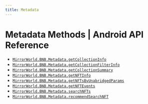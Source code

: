 ```yaml
---
title: Metadata
---
```


# Metadata Methods | Android API Reference

- [`MirrorWorld.BNB.Metadata.getCollectionInfo`](/api-reference/android/bnb/metadata/getCollectionInfo)
- [`MirrorWorld.BNB.Metadata.getCollectionFilterInfo`](/api-reference/android/bnb/metadata/getCollectionFilterInfo)
- [`MirrorWorld.BNB.Metadata.getCollectionSummary`](/api-reference/android/bnb/metadata/getCollectionSummary)
- [`MirrorWorld.BNB.Metadata.getNFTInfo`](/api-reference/android/bnb/metadata/getNFTInfo)
- [`MirrorWorld.BNB.Metadata.getNFTsByUnabridgedParams`](/api-reference/android/bnb/metadata/getNFTsByUnabridgedParams)
- [`MirrorWorld.BNB.Metadata.getNFTEvents`](/api-reference/android/bnb/metadata/getNFTEvents)
- [`MirrorWorld.BNB.Metadata.searchNFTs`](/api-reference/android/bnb/metadata/searchNFTs)
- [`MirrorWorld.BNB.Metadata.recommendSearchNFT`](/api-reference/android/bnb/metadata/recommendSearchNFT)
